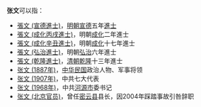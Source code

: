 '''张文'''可以指：
* [[張文_(宣德進士)|張文 (宣德進士)]]，[[明朝|明朝]][[宣德|宣德]]五年[[進士|進士]]
* [[張文_(成化丙戌進士)|張文 (成化丙戌進士)]]，明朝[[成化|成化]]二年進士
* [[張文_(成化辛丑進士)|張文 (成化辛丑進士)]]，明朝[[成化|成化]]十七年進士
* [[張文_(弘治進士)|張文 (弘治進士)]]，明朝[[弘治|弘治]]六年進士
* [[張文_(乾隆進士)|張文 (乾隆進士)]]，[[清朝|清朝]][[乾隆|乾隆]]十三年進士
* [[张文_(1887年)|张文 (1887年)]]，[[中华民国|中华民国]]政治人物、军事将领
* [[张文_(1907年)|张文 (1907年)]]，中共七大代表
* [[张文_(1968年)|张文 (1968年)]]，中共[[河源市|河源市]]委书记
* [[张文_(北京官员)|张文 (北京官员)]]，曾任[[密云县|密云县]]县长，因2004年踩踏事故引咎辞职
{{disambig|wen|cat=二字张姓人名消歧义}}
